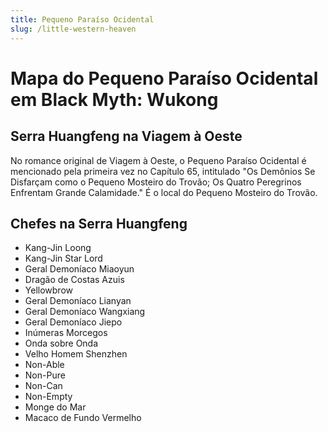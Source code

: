 ```yaml
---
title: Pequeno Paraíso Ocidental
slug: /little-western-heaven
---
```


# Mapa do Pequeno Paraíso Ocidental em Black Myth: Wukong

## Serra Huangfeng na Viagem à Oeste

No romance original de Viagem à Oeste, o Pequeno Paraíso Ocidental é mencionado pela primeira vez no Capítulo 65, intitulado "Os Demônios Se Disfarçam como o Pequeno Mosteiro do Trovão; Os Quatro Peregrinos Enfrentam Grande Calamidade." É o local do Pequeno Mosteiro do Trovão.

## Chefes na Serra Huangfeng

- Kang-Jin Loong
- Kang-Jin Star Lord
- Geral Demoníaco Miaoyun
- Dragão de Costas Azuis
- Yellowbrow
- Geral Demoníaco Lianyan
- Geral Demoníaco Wangxiang
- Geral Demoníaco Jiepo
- Inúmeras Morcegos
- Onda sobre Onda
- Velho Homem Shenzhen
- Non-Able
- Non-Pure
- Non-Can
- Non-Empty
- Monge do Mar
- Macaco de Fundo Vermelho